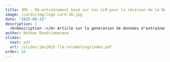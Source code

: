 ```yaml
---
title: JMS - Ré-entraînement basé sur les LLM pour la révision de la NAF
image: /cards/img/logo-card-16.jpg
date: "2025-09-23"
description: |
  <b>Description :</b> Article sur la génération de données d'entraînement pour un modèle de ML dans un contexte de changement de nomenclature
author: Nathan Randriamanana
slides:
  text: pdf
  url: /slides/jms2025-llm-relabeling/index.pdf
order: 16
---
```

